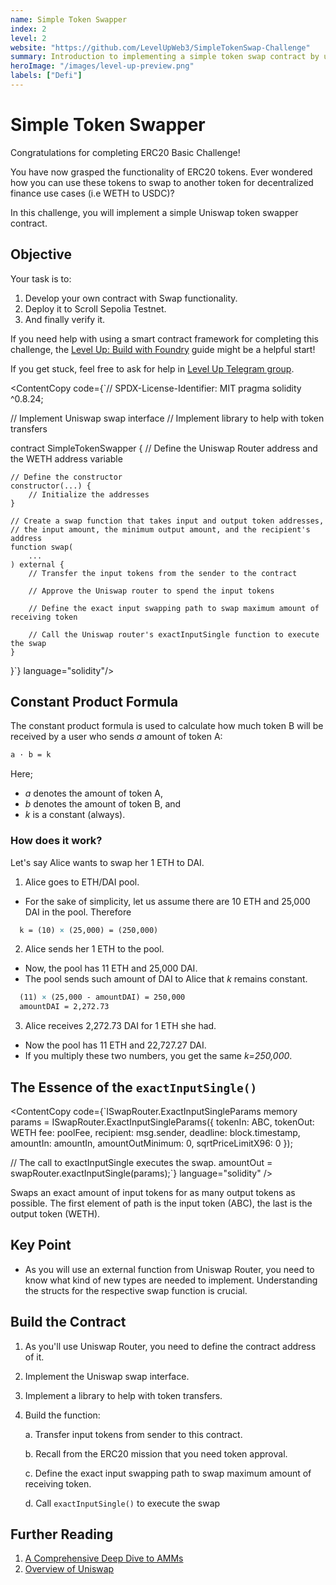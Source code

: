 ```yaml
---
name: Simple Token Swapper
index: 2
level: 2
website: "https://github.com/LevelUpWeb3/SimpleTokenSwap-Challenge"
summary: Introduction to implementing a simple token swap contract by understanding Uniswap swap function.
heroImage: "/images/level-up-preview.png"
labels: ["Defi"]
---
```



# Simple Token Swapper

Congratulations for completing ERC20 Basic Challenge!

You have now grasped the functionality of ERC20 tokens. Ever wondered how you can use these tokens to swap to another token for decentralized finance use cases (i.e WETH to USDC)?

In this challenge, you will implement a simple Uniswap token swapper contract.

## Objective

Your task is to:
1. Develop your own contract with Swap functionality.
2. Deploy it to Scroll Sepolia Testnet.
3. And finally verify it.
 
If you need help with using a smart contract framework for completing this challenge, the [Level Up: Build with Foundry](https://www.levelup.xyz/content/level-up-foundry) guide might be a helpful start!

If you get stuck, feel free to ask for help in [Level Up Telegram group](https://t.me/+PdNbk5milo1mMTAy).

<ContentCopy code={`// SPDX-License-Identifier: MIT
pragma solidity ^0.8.24;

// Implement Uniswap swap interface
// Implement library to help with token transfers

contract SimpleTokenSwapper {
// Define the Uniswap Router address and the WETH address variable

    // Define the constructor
    constructor(...) {
        // Initialize the addresses
    }

    // Create a swap function that takes input and output token addresses,
    // the input amount, the minimum output amount, and the recipient's address
    function swap(
        ...
    ) external {
        // Transfer the input tokens from the sender to the contract

        // Approve the Uniswap router to spend the input tokens

        // Define the exact input swapping path to swap maximum amount of receiving token

        // Call the Uniswap router's exactInputSingle function to execute the swap
    }
}`} language="solidity"/>

## Constant Product Formula

The constant product formula is used to calculate how much token B will be received by a user who sends _a_ amount of token A:

```latex
a · b = k
```

Here;

- _a_ denotes the amount of token A,
- _b_ denotes the amount of token B, and
- _k_ is a constant (always).

### How does it work?

Let's say Alice wants to swap her 1 ETH to DAI.

1. Alice goes to ETH/DAI pool.

- For the sake of simplicity, let us assume there are 10 ETH and 25,000 DAI in the pool. Therefore
```latex
  k = (10) × (25,000) = (250,000)
```

2. Alice sends her 1 ETH to the pool.

- Now, the pool has 11 ETH and 25,000 DAI.
- The pool sends such amount of DAI to Alice that _k_ remains constant.
```latex  
  (11) × (25,000 - amountDAI) = 250,000
  amountDAI = 2,272.73
```

3. Alice receives 2,272.73 DAI for 1 ETH she had.

- Now the pool has 11 ETH and 22,727.27 DAI.
- If you multiply these two numbers, you get the same _k=250,000_.

## The Essence of the `exactInputSingle()`

<ContentCopy
  code={`ISwapRouter.ExactInputSingleParams memory params =
ISwapRouter.ExactInputSingleParams({
    tokenIn: ABC,
    tokenOut: WETH
    fee: poolFee,
    recipient: msg.sender,
    deadline: block.timestamp,
    amountIn: amountIn,
    amountOutMinimum: 0,
    sqrtPriceLimitX96: 0
});

// The call to exactInputSingle executes the swap.
amountOut = swapRouter.exactInputSingle(params);`} language="solidity"
/>

Swaps an exact amount of input tokens for as many output tokens as possible. The first element of path is the input token (ABC), the last is the output token (WETH).

## Key Point

- As you will use an external function from Uniswap Router, you need to know what kind of new types are needed to implement. Understanding the structs for the respective swap function is crucial.

## Build the Contract

1. As you'll use Uniswap Router, you need to define the contract address of it.
2. Implement the Uniswap swap interface.
3. Implement a library to help with token transfers.
4. Build the function:

   a. Transfer input tokens from sender to this contract.
   
   b. Recall from the ERC20 mission that you need token approval.

   c. Define the exact input swapping path to swap maximum amount of receiving token.

   d. Call `exactInputSingle()` to execute the swap


## Further Reading

1. [A Comprehensive Deep Dive to AMMs](https://medium.com/@arbnom/navigating-the-defi-landscape-a-comprehensive-deep-dive-to-amms-954020ec23b)
2. [Overview of Uniswap](https://docs.uniswap.org/contracts/v4/overview)
